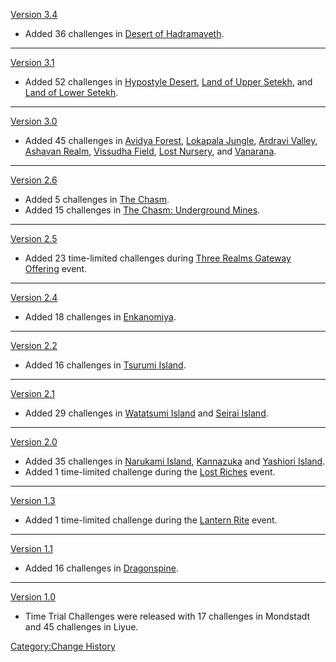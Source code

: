 [[Version 3.4]]
* Added 36 challenges in [[Desert of Hadramaveth]].
----
[[Version 3.1]]
* Added 52 challenges in [[Hypostyle Desert]], [[Land of Upper Setekh]], and [[Land of Lower Setekh]].
----
[[Version 3.0]]
* Added 45 challenges in [[Avidya Forest]], [[Lokapala Jungle]], [[Ardravi Valley]], [[Ashavan Realm]], [[Vissudha Field]], [[Lost Nursery]], and [[Vanarana]].
----
[[Version 2.6]]
* Added 5 challenges in [[The Chasm]].
* Added 15 challenges in [[The Chasm: Underground Mines]].
----
[[Version 2.5]]
* Added 23 time-limited challenges during [[Three Realms Gateway Offering]] event.
----
[[Version 2.4]]
* Added 18 challenges in [[Enkanomiya]].
----
[[Version 2.2]]
* Added 16 challenges in [[Tsurumi Island]].
----
[[Version 2.1]]
* Added 29 challenges in [[Watatsumi Island]] and [[Seirai Island]].
----
[[Version 2.0]]
* Added 35 challenges in [[Narukami Island]], [[Kannazuka]] and [[Yashiori Island]].
* Added 1 time-limited challenge during the [[Lost_Riches/2021-08-06|Lost Riches]] event.
----
[[Version 1.3]]
* Added 1 time-limited challenge during the [[Lantern Rite]] event.
----
[[Version 1.1]]
* Added 16 challenges in [[Dragonspine]].
----
[[Version 1.0]]
* Time Trial Challenges were released with 17 challenges in Mondstadt and 45 challenges in Liyue.
<noinclude>[[Category:Change History]]</noinclude>